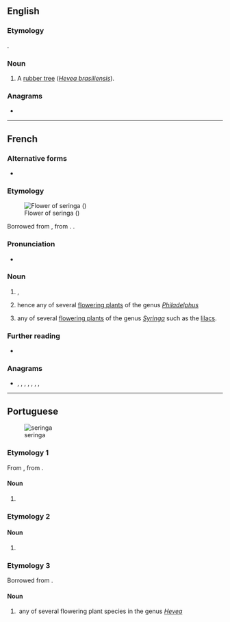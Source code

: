==English==

===Etymology===
{{bor|en|pt|seringa}}.

===Noun===
{{en-noun}}

# A [[rubber tree]] (''[[Hevea brasiliensis]]'').

===Anagrams===
* {{anagrams|en|a=aeginrs|Angries|Gainers|Gearins|Reagins|Searing|earings|erasing|gainers|inrages|raignes|reagins|regains|regians|searing}}

----

==French==

===Alternative forms===
* {{alter|fr|seringat|syringa}}

===Etymology===
[[File:Philadelphus_coronarius_MHNT.jpg|thumb|Flower of seringa ({{taxlink|Philadelphus coronarius|species}})]]

Borrowed from {{bor|fr|nl|sering}}, from {{der|fr|la|sȳrinx}}. {{doublet|fr|seringue}}.

===Pronunciation===
* {{fr-IPA}}

===Noun===
{{fr-noun|m}}

# {{vern|sweet mock orange}}, {{taxlink|Philadelphus coronarius|species}}
#: {{syn|fr|jasmin des poètes|seringa ordinaire|seringa des jardins|seringa commun}}
# hence any of several [[flowering plant]]s of the genus ''[[Philadelphus]]''
# {{lb|fr|uncommon}} any of several [[flowering plant]]s of the genus ''[[Syringa]]'' such as the [[lilac]]s.

===Further reading===
* {{R:TLFi}}

===Anagrams===
* {{l|fr|engrais}}, {{l|fr|graines}}, {{l|fr|ingéras}}, {{l|fr|régnais}}, {{l|fr|resigna}}, {{l|fr|résigna}}, {{l|fr|saigner}}, {{l|fr|signera}}

{{c|fr|Cornales order plants|Olive family plants}}

----

==Portuguese==
[[File:Syringe2.jpg|thumb|seringa]]

===Etymology 1===
From {{der|pt|ML.|syringa}}, from {{m|la|sȳrinx}}.

====Noun====
{{pt-noun|f}}

# {{l|en|syringe}}

===Etymology 2===

====Noun====
{{pt-noun|mf}}

# {{lb|pt|colloquial}} {{l|en|bore}} {{gloss|boring person}}

===Etymology 3===
Borrowed from {{bor|pt|nl|sering}}.

====Noun====
{{pt-noun|f}}

# {{lb|pt|Brazil}} any of several flowering plant species in the genus ''[[Hevea]]''
#: {{syn|pt|seringueira}}

{{topics|pt|Medical equipment|Spurges}}